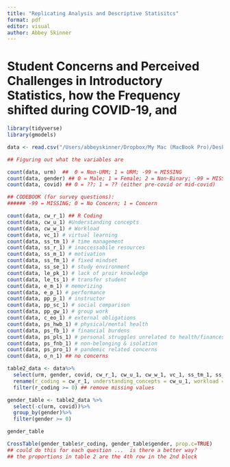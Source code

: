 ```yaml
---
title: "Replicating Analysis and Descriptive Statisitcs"
format: pdf
editor: visual
author: Abbey Skinner
---
```


# Student Concerns and Perceived Challenges in Introductory Statistics, how the Frequency shifted during COVID-19, and

```r
library(tidyverse)
library(gmodels)
```

```r
data <- read.csv("/Users/abbeyskinner/Dropbox/My Mac (MacBook Pro)/Desktop/Amherst/ Intern Work/JSDSE-volume31/31_1_Sutter/Supplement_Data_deidentified.csv")
```

```r
## Figuring out what the variables are 

count(data, urm)  ##  0 = Non-URM; 1 = URM; -99 = MISSING
count(data, gender) ## 0 = Male; 1 = Female; 2 = Non-Binary; -99 = MISSING
count(data, covid) ## 0 = ??; 1 = ?? (either pre-covid or mid-covid)

## CODEBOOK (for survey questions): 
###### -99 = MISSING; 0 = No Concern; 1 = Concern

count(data, cw_r_1) ## R Coding
count(data, cw_u_1) #Understanding concepts
count(data, cw_w_1) # Workload 
count(data, vc_1) # virtual learning
count(data, ss_tm_1) # time management
count(data, ss_r_1) # inaccessabile resources
count(data, ss_m_1) # motivation
count(data, ss_fm_1) # fixed mindset
count(data, ss_se_1) # study environment
count(data, le_pk_1) # lack of proir knowledge
count(data, le_ts_1) # transfer student
count(data, e_m_1) # memorizing
count(data, e_p_1) # performance
count(data, pp_p_1) # instructor
count(data, pp_sc_1) # social comparison
count(data, pp_gw_1) # group work
count(data, c_eo_1) # external obligations
count(data, ps_hwb_1) # physical/mental health
count(data, ps_fb_1) # financial burdens
count(data, ps_pls_1) # personal struggles unrelated to health/finances
count(data, ps_fnb_1) # non-belonging & isolation
count(data, ps_pro_1) # pandemic related concerns
count(data, o_n_1) ## no concerns

```

```r
table2_data <- data%>%
  select(urm, gender, covid, cw_r_1, cw_u_1, cw_w_1, vc_1, ss_tm_1, ss_r_1, ss_m_1, ss_fm_1, ss_se_1,  le_pk_1, le_ts_1, e_m_1, e_p_1, pp_p_1, pp_sc_1, pp_gw_1, c_eo_1, ps_hwb_1, ps_fb_1,  ps_pls_1, ps_fnb_1, ps_pro_1, o_n_1 )%>% ## variables in Table 2
  rename(r_coding = cw_r_1, understanding_concepts = cw_u_1, workload = cw_w_1, virtual_learning = vc_1, time_management = ss_tm_1, inaccessabile_resources = ss_r_1, motivation = ss_m_1, fixed_mindset = ss_fm_1, study_enviornment = ss_se_1, lack_of_prior_knowledge = le_pk_1, transfer_student = le_ts_1, memorizing = e_m_1, performance = e_p_1, instructor = pp_p_1, social_comparison = pp_sc_1, group_work = pp_gw_1, external_obligations = c_eo_1, physical_mental_health = ps_hwb_1, financial_burdens = ps_fb_1, personal_struggles_unrelated_to_health_finances = ps_pls_1, non_belonging_isolation = ps_fnb_1, pandemic_related_concerns = ps_pro_1, no_concerns = o_n_1 ) %>% ## rename them
  filter(r_coding >= 0) ## remove missing values
```

```r

gender_table <- table2_data %>%
  select(-c(urm, covid))%>%
  group_by(gender)%>%
  filter(gender >= 0)

gender_table 

CrossTable(gender_table$r_coding, gender_table$gender, prop.c=TRUE) 
## could do this for each question ...  is there a better way? 
## the proportions in table 2 are the 4th row in the 2nd block
```
